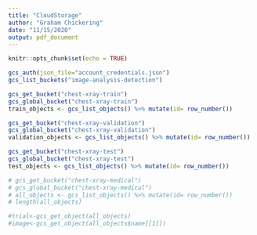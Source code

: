 ```yaml
---
title: "CloudStorage"
author: "Graham Chickering"
date: "11/15/2020"
output: pdf_document
---
```


```r
knitr::opts_chunk$set(echo = TRUE)
```

```r
gcs_auth(json_file="account_credentials.json")
gcs_list_buckets("image-analysis-detection")
```

```r
gcs_get_bucket("chest-xray-train")
gcs_global_bucket("chest-xray-train")
train_objects <- gcs_list_objects() %>% mutate(id= row_number())

gcs_get_bucket("chest-xray-validation")
gcs_global_bucket("chest-xray-validation")
validation_objects <- gcs_list_objects() %>% mutate(id= row_number())

gcs_get_bucket("chest-xray-test")
gcs_global_bucket("chest-xray-test")
test_objects <- gcs_list_objects() %>% mutate(id= row_number())
```

```r
# gcs_get_bucket("chest-xray-medical")   
# gcs_global_bucket("chest-xray-medical")
# all_objects <- gcs_list_objects() %>% mutate(id= row_number())
# length(all_objects)

#trial<-gcs_get_object(all_objects)
#image<-gcs_get_object(all_objects$name[[1]])
```

